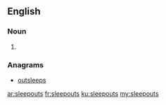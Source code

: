 ==English==

===Noun===
{{head|en|plural}}

# {{plural of|sleepout|lang=en|nocat=1}}

===Anagrams===
* [[outsleeps#English|outsleeps]]

[[ar:sleepouts]]
[[fr:sleepouts]]
[[ku:sleepouts]]
[[my:sleepouts]]